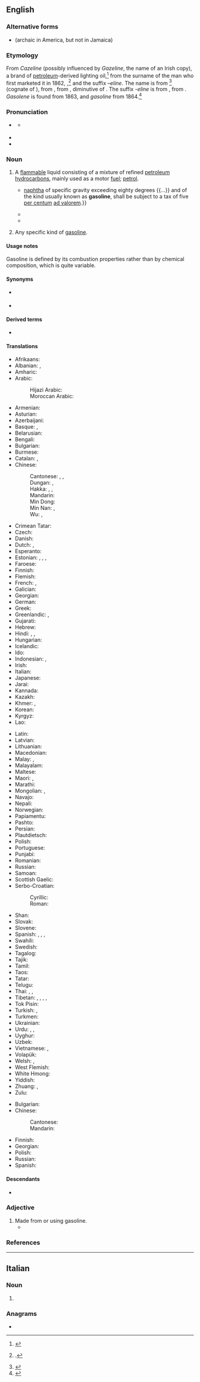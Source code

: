 ==English==
{{wikipedia}}
{{multiple images
|direction = vertical
|image1 = Gasoline in mason jar.jpg
|caption1 = Gasoline in a [[Mason jar]]
|image2 = GasolineContainer.JPG
|caption2 = A typical gasoline [[container]] holds 1.03 U.S. [[gallon]]s (3.9 [[litre]]s)
}}

===Alternative forms===
* {{l|en|gasolene}} (archaic in America, but not in Jamaica)

===Etymology===
From ''Cazeline'' (possibly influenced by ''Gazeline'', the name of an Irish copy), a brand of [[petroleum]]-derived lighting oil,<ref>{{cite book|url=http://books.google.co.uk/books?id=nwY5AQAAMAAJ&pg=PA368#v=onepage&q&f=true|title=The Solicitors' Journal and Reporter|volume=9|page=368|year=1865}}</ref> from the surname of the man who first marketed it in 1862, {{w|John Cassell}},<ref>{{cite book|author=John Lloyd|author2=John Mitchinson|title=1,227 QI Facts To Blow Your Socks Off|publisher=Faber & Faber|year=2012|isbn=0571297951}}.</ref> and the suffix ''–eline''.  The name {{m|en|Cassell}} is from {{der|en|xno|castel}}<ref>{{cite web|url=https://www.surnamedb.com/Surname/Cassell|title=Last name: Cassell|work=Surname Database|year=2017|archiveurl=http://web.archive.org/web/20100729182651/http://www.surnamedb.com/Surname/Cassell|archivedate=July 29, 2010|accessdate=November 21, 2020}}</ref> (cognate of {{cog|en|castle}}), from {{der|en|fro|castel}}, from {{der|en|la|castellum}}, diminutive of {{m|la|castrum}}.  The suffix ''-eline'' is from {{der|en|grc|ἔλαιον||oil, olive oil}}, from {{m|grc|ἐλαία||olive}}. ''Gasolene'' is found from 1863, and ''gasoline'' from 1864.<ref>{{cite web|url=http://web.archive.org/web/20121107194318/http://blog.oxforddictionaries.com/2012/04/the-origin-of-gasoline/|title=The origin of gasoline|work=Oxford Dictionary|year=2012}}</ref>

===Pronunciation===
* {{a|UK|US}} {{IPA|en|/ˈɡæs.ə.lin/}}
** {{a|US|dialectal}} {{IPA|en|/ɡæsl̩ˈin/|/ɡæsˈlin/|[ɡæˈsɵlin]|[ɡæsɵˈlin]}}
* {{audio|en|en-us-gasoline.ogg|Audio (US)}}
* {{rhymes|en|iːn}}

===Noun===
{{en-noun|-|s}}

# {{lb|en|uncountable|North America}} A [[flammable]] liquid consisting of a mixture of refined [[petroleum]] [[hydrocarbon]]s, mainly used as a motor [[fuel]]; [[petrol]].
#* {{quote-text|en|year=1864|author=Congress of the United States|title=Internal Revenue Act §94|passage={{...}} [[naphtha]] of specific gravity exceeding eighty degrees {{...}} and of the kind usually known as '''gasoline''', shall be subject to a tax of five [[per centum]] [[ad valorem]].}}
#* {{quote-av|en|year=1991|actor={{w|Robert DeNiro}}|title=[[w:Backdraft (film)|Backdraft]]|text=So you punched out a window for ventilation. Was that before or after you noticed you were standing in a lake of '''gasoline'''?}}
#* {{quote-journal|en|date=2012 October 31|author=David M. Halbfinger|url=http://www.nytimes.com/2012/11/01/nyregion/new-jersey-continues-to-cope-with-hurricane-sandy.html?hp|title=New Jersey Continues to Cope with Hurricane Sandy|work=New York Times|accessdate=31 October 2012|text=Localities across New Jersey imposed curfews to prevent looting. In Monmouth, Ocean and other counties, people waited for hours for '''gasoline''' at the few stations that had electricity. Supermarket shelves were stripped bare.}}
# {{lb|en|countable}} Any specific kind of [[gasoline]].
#: {{ux|en|The refinery produces a wide range of '''gasolines'''.}}

====Usage notes====
Gasoline is defined by its combustion properties rather than by chemical composition, which is quite variable.

====Synonyms====
* {{l|en|gas}} {{qualifier|North America}}
* {{l|en|petrol}} {{qualifier|UK|Australia}}

====Derived terms====
* {{l|en|gas}} {{qualifier|North America}}

====Translations====
{{trans-top|motor fuel}}
* Afrikaans: {{t+|af|petrol}}
* Albanian: {{t|sq|​​benzinë|f}}, {{t+|sq|gazolinë|f}}
* Amharic: {{t|am|ቤንዚን}}
* Arabic: {{t|ar|بَنْزِين|m}}
*: Hijazi Arabic: {{t|acw|بَنْزين|tr=banzīn|sc=Arab}}
*: Moroccan Arabic: {{t|ary|ليسانص|tr=lisanṣ|sc=Arab}}
* Armenian: {{t+|hy|բենզին}}
* Asturian: {{t|ast|gasolina|f}}
* Azerbaijani: {{t|az|benzin}}
* Basque: {{t+|eu|ezantza}}, {{t+|eu|gasolina}}
* Belarusian: {{t|be|бензі́н|m}}
* Bengali: {{t|bn|পেট্রল|sc=Beng}}
* Bulgarian: {{t+|bg|бензи́н|m}}
* Burmese: {{t+|my|ဓာတ်ဆီ|sc=Mymr}}
* Catalan: {{t+|ca|gasolina|f}}, {{t+|ca|benzina|f}}
* Chinese:
*: Cantonese: {{t|zh|電油|sc=Hani}}, {{t+|zh|电油|tr=din6 jau4|sc=Hani}}, {{t+|zh|汽油|tr=hei3 yau4|sc=Hani}}
*: Dungan: {{t|dng|чию}}, {{t|dng|бензин}}
*: Hakka: {{t+|zh|汽油|tr=hi-yù}}, {{t|zh|電油}}, {{t+|zh|电油|tr=thien-yù}}
*: Mandarin: {{t+|zh|汽油|tr=qìyóu|sc=Hani}}
*: Min Dong: {{t+|zh|汽油|tr=ké-ìu}}
*: Min Nan: {{t+|zh|汽油|tr=khì-iû|sc=Hani}}, {{t|nan|ga-só͘-lín}}
*: Wu: {{t+|zh|汽油|tr=qi hhieu}}, {{t|zh|隑斯林|tr=ge sr lin}}
* Crimean Tatar: {{t|crh|benzin}}
* Czech: {{t+|cs|benzín|m}}
* Danish: {{t+|da|benzin|c}}
* Dutch: {{t+|nl|benzine|f}}, {{t+|nl|naft}} {{qualifier|Belgium|slang}}
* Esperanto: {{t|eo|benzino}}
* Estonian: {{t+|et|bensiin}}, {{t|et|kütus}} {{qualifier|slang}}, {{t|et|bents}} {{qualifier|slang}}, {{t|et|bena}} {{qualifier|slang}}
* Faroese: {{t|fo|bensin|n}}
* Finnish: {{t+|fi|bensiini}}
* Flemish: {{t+|nl|benzine}}
* French: {{t+|fr|essence|f}}, {{t+|fr|gas|m}} {{qualifier|Canada}}
* Galician: {{t+|gl|gasolina|f}}
* Georgian: {{t|ka|ბენზინი}}
* German: {{t+|de|Benzin|n}}
* Greek: {{t+|el|βενζίνη|f}}
* Greenlandic: {{t|kl|benziina}}, {{t|kl|orsussaq}}
* Gujarati: {{t|gu|પેટ્રોલ|f|sc=Gujr}}
* Hebrew: {{t+|he|בֶּנזִין|m|tr=benzin}}
* Hindi: {{t+|hi|पेट्रोल}}, {{t|hi|गैसोलीन}}, {{t|hi|बेंज़ीन}}
* Hungarian: {{t+|hu|benzin}}
* Icelandic: {{t+|is|bensín|n}}
* Ido: {{t+|io|gazolino}}
* Indonesian: {{t+|id|bensin}}, {{t+|id|petrol}}
* Irish: {{t|ga|peitreal}}
* Italian: {{t+|it|benzina|f}}
* Japanese: {{t+|ja|ガソリン|tr=gasorin}}
* Jarai: {{t|jra|ia săng}}
* Kannada: {{t+|kn|ಪೆಟ್ರೋಲು|sc=Knda}}
* Kazakh: {{t+|kk|бензин|sc=Cyrl}}
* Khmer: {{t|km|ប្រេងសាំង}}, {{t+|km|សាំង}}
* Korean: {{t+|ko|가솔린}}
* Kyrgyz: {{t+|ky|бензин|sc=Cyrl}}
* Lao: {{t+|lo|ນ້ຳມັນແອັດຊັງ}}
{{trans-mid}}
* Latin: {{t|la|benzinium|m}}
* Latvian: {{t|lv|benzīns|m}}
* Lithuanian: {{t|lt|benzinas|m}}
* Macedonian: {{t|mk|бензин|m}}
* Malay: {{t|ms|petrol}}, {{t|ms|bensin}}
* Malayalam: {{t+|ml|പെട്രോളിയം|sc=Mlym}}
* Maltese: {{t|mt|petrol|m}}
* Maori: {{t|mi|penehīni}}, {{t|mi|hinu}}
* Marathi: {{t|mr|पेट्रोल}}
* Mongolian: {{t+|mn|бензин|sc=Cyrl}}, {{t|mn|газолин|sc=Cyrl}}
* Navajo: {{t|nv|chidí bitooʼ}}
* Nepali: {{t|ne|पेट्रोल}}
* Norwegian: {{t+|no|bensin|m}}
* Papiamentu: {{t|pap|gasolin}}
* Pashto: {{t+|ps|پټرول|tr=peṭról}}
* Persian: {{t+|fa|بنزین|tr=benzin}}
* Plautdietsch: {{t|pdt|Gasolien|f}}
* Polish: {{t+|pl|benzyna|f}}
* Portuguese: {{t+|pt|gasolina|f}}
* Punjabi: {{t|pa|ਪੈਟਰੋਲ}}
* Romanian: {{t+|ro|benzină|f}}
* Russian: {{t+|ru|бензи́н|m}}
* Samoan: {{t|sm|kesi}}
* Scottish Gaelic: {{t|gd|peatral|m}}
* Serbo-Croatian:
*: Cyrillic: {{t|sh|бензин|m|sc=Cyrl}}
*: Roman: {{t+|sh|benzin|m}}
* Shan: {{t+|shn|ၼမ်ႉမၼ်း}}
* Slovak: {{t|sk|benzín|m}}
* Slovene: {{t+|sl|bencin|m}}
* Spanish: {{t+|es|gasolina|f}}, {{t+|es|bencina|f}} {{qualifier|Chile, Peru}}, {{t+|es|nafta|f}} {{qualifier|Argentina, Paraguay, Uruguay}}, {{t|es|[[esencia]] [[de]] [[petróleo]]|f}} {{qualifier|rare, formal}}
* Swahili: {{t+|sw|petroli}}
* Swedish: {{t+|sv|bensin|c}}
* Tagalog: {{t|tl|gasolina}}
* Tajik: {{t+|tg|бензин|sc=Cyrl}}
* Tamil: {{t+|ta|கல்நெய்|sc=Taml}}
* Taos: {{t|twf|gosulínene}}
* Tatar: {{t|tt|бензин}}
* Telugu: {{t|te|గ్యాసోలిన్|sc=Telu}}
* Thai: {{t|th|เบนซิน}}, {{t|th|แกโซลีน}}, {{t+|th|น้ำมัน}}
* Tibetan: {{t|bo|གཟིམ་སྣུམ}}, {{t|bo|སྣུམ}}, {{t|bo|པེ་ཊོལ}}, {{t|bo|མོ་ཊའི་སྣུམ}}, {{t|bo|རླངས་སྣུམ}}
* Tok Pisin: {{t|tpi|bensin}}
* Turkish: {{t+|tr|benzin}}, {{t+|tr|petrol}}
* Turkmen: {{t+|tk|benzin}}
* Ukrainian: {{t+|uk|бензи́н|m}}
* Urdu: {{t|ur|بنزین|tr=benzīn}}, {{t|ur|پٹرول|tr=peṭrōl}}, {{t|ur|گیسولین|tr=gaisolīn}}
* Uyghur: {{t|ug|بېنزىن}}
* Uzbek: {{t+|uz|benzin}}
* Vietnamese: {{t+|vi|dầu xăng}}, {{t+|vi|xăng}}
* Volapük: {{t+|vo|bänsin}}
* Welsh: {{t|cy|gasoline|f}}, {{t|cy|petrol|m}}
* West Flemish: {{t|vls|nafte|f}}
* White Hmong: {{t-needed|mww}}
* Yiddish: {{t|yi|בענזין}}
* Zhuang: {{t|za|heiqyouz}}, {{t|za|giyouz}}
* Zulu: {{t|zu|uphetiloli}}
{{trans-bottom}}

{{trans-top|countable: a particular kind of gasoline}}
* Bulgarian: {{t|bg|газоли́н|m|sc=Cyrl}}
* Chinese:
*: Cantonese: {{t+|zh|汽油|tr=hei3 yau4|sc=Hani}}
*: Mandarin: {{t+|zh|汽油|tr=qìyóu|sc=Hani}}
{{trans-mid}}
* Finnish: {{t|fi|bensiinilaatu}}
* Georgian: {{t|ka|გაზოლინი}}
* Polish: {{t+|pl|benzyna|f}}
* Russian: {{t+|ru|газоли́н|m}}
* Spanish: {{t-needed|es}}
{{trans-bottom}}

====Descendants====
* {{desctree|bor=1|es|gasolina}}

===Adjective===
{{en-adj|-}}

# Made from or using gasoline.
#* {{quote-book|en|year=2006|author={{w|Edwin Black}}|title=Internal Combustion|chapter=1|url=http://openlibrary.org/works/OL4103950W|passage=If successful, Edison and Ford—in 1914—would move society away from the ever more expensive and then universally known killing hazards of '''gasoline''' cars:&nbsp;[&hellip;]&thinsp;.}}

===References===
<references/>

{{c|en|Liquids|Organic compounds|Oil industry}}

----

==Italian==

===Noun===
{{head|it|noun plural form|g=f}}

# {{plural of|it|gasolina}}

===Anagrams===
* {{l|it|lisogena}}